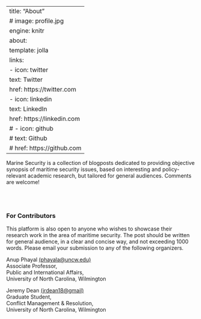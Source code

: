 

---
title: "About"
# image: profile.jpg
engine: knitr
about:
  template: jolla
  links:
    - icon: twitter
      text: Twitter
      href: https://twitter.com
    - icon: linkedin
      text: LinkedIn
      href: https://linkedin.com
    # - icon: github
    #   text: Github
    #   href: https://github.com
---

Marine Security is a collection of blogposts dedicated to providing objective synopsis of maritime security issues, based on interesting and policy-relevant academic research, but tailored for general audiences. Comments are welcome!

</br>
</br>

### For Contributors

This platform is also open to anyone who wishes to showcase their research work in the area of maritime security. The post should be written for general audience, in a clear and concise way, and not exceeding 1000 words. Please email your submission to any of the following organizers.



::: {style="text-align: left"}
Anup Phayal <a href="mailto:phayala@uncw.edu">(phayala\@uncw.edu)</a>\
Associate Professor,\
Public and International Affairs,\
University of North Carolina, Wilmington

Jeremy Dean <a href="mailto:jrdean18@gmail">(jrdean18\@gmail)</a>\
Graduate Student,\
Conflict Management & Resolution,\
University of North Carolina, Wilmington
:::
